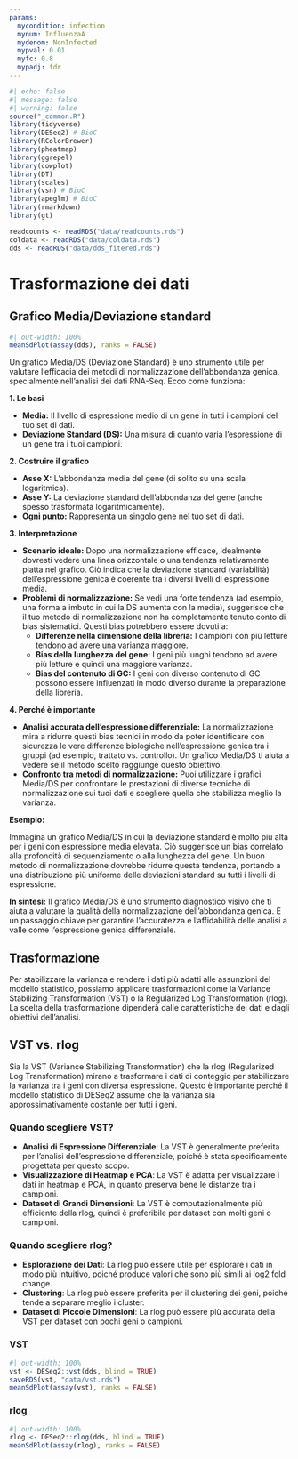 ```yaml
---
params:
  mycondition: infection
  mynum: InfluenzaA
  mydenom: NonInfected
  mypval: 0.01
  myfc: 0.8
  mypadj: fdr
---
```


```r
#| echo: false
#| message: false
#| warning: false
source("_common.R")
library(tidyverse)
library(DESeq2) # BioC
library(RColorBrewer)
library(pheatmap)
library(ggrepel)
library(cowplot)
library(DT)
library(scales)
library(vsn) # BioC
library(apeglm) # BioC
library(rmarkdown)
library(gt)

readcounts <- readRDS("data/readcounts.rds")
coldata <- readRDS("data/coldata.rds")
dds <- readRDS("data/dds_fitered.rds")
```

# Trasformazione dei dati {#sec-preproc-trans}

## Grafico Media/Deviazione standard

```r
#| out-width: 100%
meanSdPlot(assay(dds), ranks = FALSE)
```

::: {.content-hidden unless-meta="features.advanced_analysis"}
Un grafico Media/DS (Deviazione Standard) è uno strumento utile per valutare l'efficacia dei metodi di normalizzazione dell'abbondanza genica, specialmente nell'analisi dei dati RNA-Seq. Ecco come funziona:

**1. Le basi**

-   **Media:** Il livello di espressione medio di un gene in tutti i campioni del tuo set di dati.
-   **Deviazione Standard (DS):** Una misura di quanto varia l'espressione di un gene tra i tuoi campioni.

**2. Costruire il grafico**

-   **Asse X:** L'abbondanza media del gene (di solito su una scala logaritmica).
-   **Asse Y:** La deviazione standard dell'abbondanza del gene (anche spesso trasformata logaritmicamente).
-   **Ogni punto:** Rappresenta un singolo gene nel tuo set di dati.

**3. Interpretazione**

-   **Scenario ideale:** Dopo una normalizzazione efficace, idealmente dovresti vedere una linea orizzontale o una tendenza relativamente piatta nel grafico. Ciò indica che la deviazione standard (variabilità) dell'espressione genica è coerente tra i diversi livelli di espressione media.
-   **Problemi di normalizzazione:** Se vedi una forte tendenza (ad esempio, una forma a imbuto in cui la DS aumenta con la media), suggerisce che il tuo metodo di normalizzazione non ha completamente tenuto conto di bias sistematici. Questi bias potrebbero essere dovuti a:
    -   **Differenze nella dimensione della libreria:** I campioni con più letture tendono ad avere una varianza maggiore.
    -   **Bias della lunghezza del gene:** I geni più lunghi tendono ad avere più letture e quindi una maggiore varianza.
    -   **Bias del contenuto di GC:** I geni con diverso contenuto di GC possono essere influenzati in modo diverso durante la preparazione della libreria.

**4. Perché è importante**

-   **Analisi accurata dell'espressione differenziale:** La normalizzazione mira a ridurre questi bias tecnici in modo da poter identificare con sicurezza le vere differenze biologiche nell'espressione genica tra i gruppi (ad esempio, trattato vs. controllo). Un grafico Media/DS ti aiuta a vedere se il metodo scelto raggiunge questo obiettivo.
-   **Confronto tra metodi di normalizzazione:** Puoi utilizzare i grafici Media/DS per confrontare le prestazioni di diverse tecniche di normalizzazione sui tuoi dati e scegliere quella che stabilizza meglio la varianza.

**Esempio:**

Immagina un grafico Media/DS in cui la deviazione standard è molto più alta per i geni con espressione media elevata. Ciò suggerisce un bias correlato alla profondità di sequenziamento o alla lunghezza del gene. Un buon metodo di normalizzazione dovrebbe ridurre questa tendenza, portando a una distribuzione più uniforme delle deviazioni standard su tutti i livelli di espressione.

**In sintesi:** Il grafico Media/DS è uno strumento diagnostico visivo che ti aiuta a valutare la qualità della normalizzazione dell'abbondanza genica. È un passaggio chiave per garantire l'accuratezza e l'affidabilità delle analisi a valle come l'espressione genica differenziale.
:::

## Trasformazione

Per stabilizzare la varianza e rendere i dati più adatti alle assunzioni del modello statistico, possiamo applicare trasformazioni come la Variance Stabilizing Transformation (VST) o la Regularized Log Transformation (rlog). La scelta della trasformazione dipenderà dalle caratteristiche dei dati e dagli obiettivi dell’analisi.

::: {.content-hidden unless-meta="features.advanced_analysis"}
## VST vs. rlog

Sia la VST (Variance Stabilizing Transformation) che la rlog (Regularized Log Transformation) mirano a trasformare i dati di conteggio per stabilizzare la varianza tra i geni con diversa espressione. Questo è importante perché il modello statistico di DESeq2 assume che la varianza sia approssimativamente costante per tutti i geni.

### Quando scegliere VST?

-   **Analisi di Espressione Differenziale**: La VST è generalmente preferita per l’analisi dell’espressione differenziale, poiché è stata specificamente progettata per questo scopo.
-   **Visualizzazione di Heatmap e PCA**: La VST è adatta per visualizzare i dati in heatmap e PCA, in quanto preserva bene le distanze tra i campioni.
-   **Dataset di Grandi Dimensioni**: La VST è computazionalmente più efficiente della rlog, quindi è preferibile per dataset con molti geni o campioni.

### Quando scegliere rlog?

-   **Esplorazione dei Dati**: La rlog può essere utile per esplorare i dati in modo più intuitivo, poiché produce valori che sono più simili ai log2 fold change.
-   **Clustering**: La rlog può essere preferita per il clustering dei geni, poiché tende a separare meglio i cluster.
-   **Dataset di Piccole Dimensioni**: La rlog può essere più accurata della VST per dataset con pochi geni o campioni.
:::

### VST

```r
#| out-width: 100%
vst <- DESeq2::vst(dds, blind = TRUE)
saveRDS(vst, "data/vst.rds")
meanSdPlot(assay(vst), ranks = FALSE)
```

### rlog

```r
#| out-width: 100%
rlog <- DESeq2::rlog(dds, blind = TRUE)
meanSdPlot(assay(rlog), ranks = FALSE)
```
